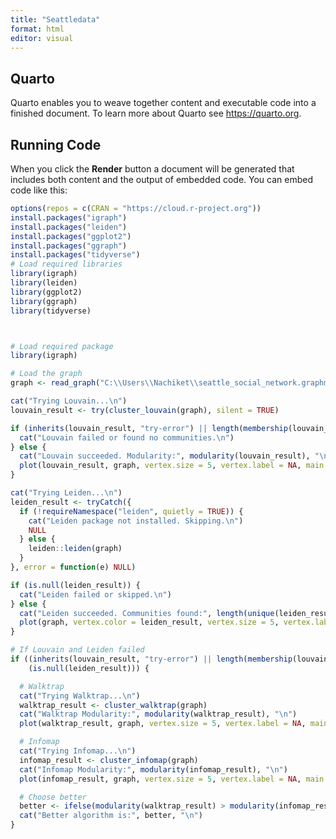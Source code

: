 ---
title: "Seattledata"
format: html
editor: visual
---

## Quarto

Quarto enables you to weave together content and executable code into a finished document. To learn more about Quarto see <https://quarto.org>.

## Running Code

When you click the **Render** button a document will be generated that includes both content and the output of embedded code. You can embed code like this:

```{r}
options(repos = c(CRAN = "https://cloud.r-project.org"))
install.packages("igraph")
install.packages("leiden")
install.packages("ggplot2")
install.packages("ggraph")
install.packages("tidyverse")
# Load required libraries
library(igraph)
library(leiden)
library(ggplot2)
library(ggraph)
library(tidyverse)



# Load required package
library(igraph)

# Load the graph
graph <- read_graph("C:\\Users\\Nachiket\\seattle_social_network.graphml", format = "graphml")

cat("Trying Louvain...\n")
louvain_result <- try(cluster_louvain(graph), silent = TRUE)

if (inherits(louvain_result, "try-error") || length(membership(louvain_result)) == 0) {
  cat("Louvain failed or found no communities.\n")
} else {
  cat("Louvain succeeded. Modularity:", modularity(louvain_result), "\n")
  plot(louvain_result, graph, vertex.size = 5, vertex.label = NA, main = "Louvain Communities")
}

cat("Trying Leiden...\n")
leiden_result <- tryCatch({
  if (!requireNamespace("leiden", quietly = TRUE)) {
    cat("Leiden package not installed. Skipping.\n")
    NULL
  } else {
    leiden::leiden(graph)
  }
}, error = function(e) NULL)

if (is.null(leiden_result)) {
  cat("Leiden failed or skipped.\n")
} else {
  cat("Leiden succeeded. Communities found:", length(unique(leiden_result)), "\n")
  plot(graph, vertex.color = leiden_result, vertex.size = 5, vertex.label = NA, main = "Leiden Communities")
}

# If Louvain and Leiden failed
if ((inherits(louvain_result, "try-error") || length(membership(louvain_result)) == 0) &&
    (is.null(leiden_result))) {

  # Walktrap
  cat("Trying Walktrap...\n")
  walktrap_result <- cluster_walktrap(graph)
  cat("Walktrap Modularity:", modularity(walktrap_result), "\n")
  plot(walktrap_result, graph, vertex.size = 5, vertex.label = NA, main = "Walktrap Communities")

  # Infomap
  cat("Trying Infomap...\n")
  infomap_result <- cluster_infomap(graph)
  cat("Infomap Modularity:", modularity(infomap_result), "\n")
  plot(infomap_result, graph, vertex.size = 5, vertex.label = NA, main = "Infomap Communities")

  # Choose better
  better <- ifelse(modularity(walktrap_result) > modularity(infomap_result), "Walktrap", "Infomap")
  cat("Better algorithm is:", better, "\n")
}






```
